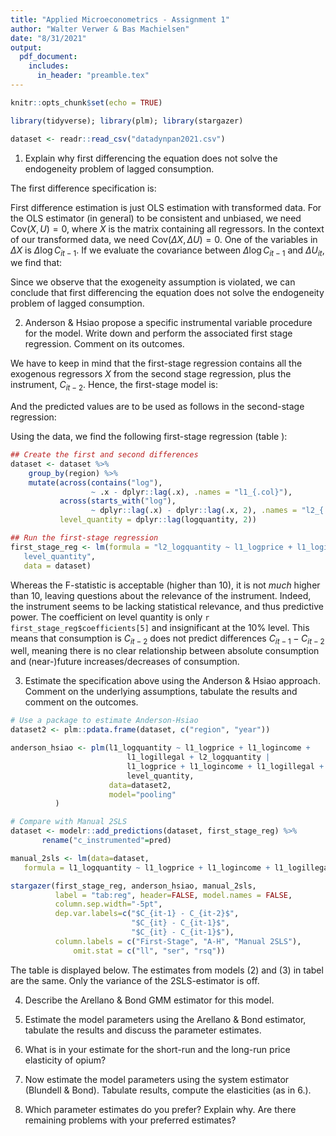 ```yaml
---
title: "Applied Microeconometrics - Assignment 1"
author: "Walter Verwer & Bas Machielsen"
date: "8/31/2021"
output:
  pdf_document:
    includes:
      in_header: "preamble.tex"
---
```


```r
knitr::opts_chunk$set(echo = TRUE)

library(tidyverse); library(plm); library(stargazer)

dataset <- readr::read_csv("datadynpan2021.csv")
```

1. Explain why first differencing the equation does not solve the endogeneity problem of lagged consumption.

The first difference specification is: 

\begin{align*}
(\log C_{it} - \log C_{it-1}) = \beta_1 \cdot (\log p_{it} - \log p_{it-1}) + \beta_2 \cdot (\log inc_{it} - \log inc_{it-1}) + \\
\beta_3 \cdot (\log ilop_{it} - \log ilop_{it-1}) + \beta_4 + \beta_5 \cdot (\log C_{it-1} - \log C_{it-2}) + u_{it} - u_{it-1}
\end{align*}

First difference estimation is just OLS estimation with transformed data. For the OLS estimator (in general) to be consistent and unbiased, we need $\text{Cov}(X, U)=0$, where $X$ is the matrix containing all regressors. In the context of our transformed data, we need $\text{Cov}(\Delta X, \Delta U)=0$. One of the variables in $\Delta X$ is $\Delta \log C_{it-1}$. If we evaluate the covariance between $\Delta \log C_{it-1}$ and $\Delta U_{it}$, we find that:

\begin{align*}
&\text{Cov}(\Delta \log C_{it-1}, \Delta U_{it}) = \\
&\text{Cov}(\beta \Delta X_{it-1} + \beta_5 \Delta \log C_{it-2} + \Delta u_{it-1}, \Delta u_{it}) = \\
&\text{Cov}(\Delta U_{it-1}, \Delta U_{it}) \neq 0
\end{align*}

Since we observe that the exogeneity assumption is violated, we can conclude that first differencing the equation does not solve the endogeneity problem of lagged consumption.

2. Anderson & Hsiao propose a specific instrumental variable procedure for the model. Write down and perform the associated first stage regression. Comment on its outcomes.

We have to keep in mind that the first-stage regression contains all the exogenous regressors $X$ from the second stage regression, plus the instrument, $C_{it-2}$. Hence, the first-stage model is: 

\begin{align*}
\widehat{\log C_{it-1} - \log C_{it-2}} = \beta_1 \cdot (\log p_{it} - \log p_{it-1}) + \beta_2 \cdot (\log inc_{it} - \log inc_{it-1}) + \\
\beta_3 \cdot (\log ilop_{it} - \log ilop_{it-1}) + \beta_4 + \beta_5 \cdot (\log C_{it-2}) + u_{it-1} - u_{it-2}
\end{align*}

And the predicted values are to be used as follows in the second-stage regression:

<!---
Walter: moet het niet \log C_it-1 - \log C_it-2 zijn ipv zonder log?
-->

\begin{align*}
(\log C_{it} - \log C_{it-1}) = \beta_1 \cdot (\log p_{it} - \log p_{it-1}) + \beta_2 \cdot (\log inc_{it} - \log inc_{it-1}) + \\
\beta_3 \cdot (\log ilop_{it} - \log ilop_{it-1}) + \beta_4 + \beta_5 \cdot \widehat{(C_{it-1} - C_{it-2})} + u_{it} - u_{it-1}
\end{align*}

Using the data, we find the following first-stage regression (table \ref{tab:reg}):

```r
## Create the first and second differences
dataset <- dataset %>%
    group_by(region) %>%
    mutate(across(contains("log"),
                  ~ .x - dplyr::lag(.x), .names = "l1_{.col}"),
           across(starts_with("log"),
                  ~ dplyr::lag(.x) - dplyr::lag(.x, 2), .names = "l2_{.col}"),
           level_quantity = dplyr::lag(logquantity, 2))

## Run the first-stage regression
first_stage_reg <- lm(formula = "l2_logquantity ~ l1_logprice + l1_logincome + l1_logillegal +
   level_quantity",
   data = dataset)

```

Whereas the F-statistic is acceptable (higher than 10), it is not _much_ higher than 10, leaving questions about the relevance of the instrument. Indeed, the instrument seems to be lacking statistical relevance, and thus predictive power. The coefficient on level quantity is only `r first_stage_reg$coefficients[5]` and insignificant at the 10% level. This means that consumption is $C_{it-2}$ does not predict differences $C_{it-1} - C_{it-2}$ well, meaning there is no clear relationship between absolute consumption and (near-)future increases/decreases of consumption. 

3. Estimate the specification above using the Anderson & Hsiao approach. Comment on the underlying assumptions, tabulate the results and comment on the outcomes.

```r
# Use a package to estimate Anderson-Hsiao
dataset2 <- plm::pdata.frame(dataset, c("region", "year"))

anderson_hsiao <- plm(l1_logquantity ~ l1_logprice + l1_logincome + 
                          l1_logillegal + l2_logquantity | 
                          l1_logprice + l1_logincome + l1_logillegal + 
                          level_quantity,
                      data=dataset2,
                      model="pooling"
          )

# Compare with Manual 2SLS
dataset <- modelr::add_predictions(dataset, first_stage_reg) %>%
       rename("c_instrumented"=pred) 

manual_2sls <- lm(data=dataset, 
   formula = l1_logquantity ~ l1_logprice + l1_logincome + l1_logillegal + c_instrumented) 

stargazer(first_stage_reg, anderson_hsiao, manual_2sls, 
          label = "tab:reg", header=FALSE, model.names = FALSE,
          column.sep.width="-5pt",
          dep.var.labels=c("$C_{it-1} - C_{it-2}$", 
                           "$C_{it} - C_{it-1}$",
                           "$C_{it} - C_{it-1}$"),
          column.labels = c("First-Stage", "A-H", "Manual 2SLS"),
              omit.stat = c("ll", "ser", "rsq"))
```

The table is displayed below. The estimates from models (2) and (3) in tabel \ref{tab:reg} are the same. Only the variance of the 2SLS-estimator is off. 

4. Describe the Arellano & Bond GMM estimator for this model.

5. Estimate the model parameters using the Arellano & Bond estimator, tabulate the results and discuss the parameter estimates.

6. What is in your estimate for the short-run and the long-run price elasticity of opium?

7. Now estimate the model parameters using the system estimator (Blundell & Bond). Tabulate results, compute the elasticities (as in 6.).

8. Which parameter estimates do you prefer? Explain why. Are there remaining problems with your preferred estimates?
